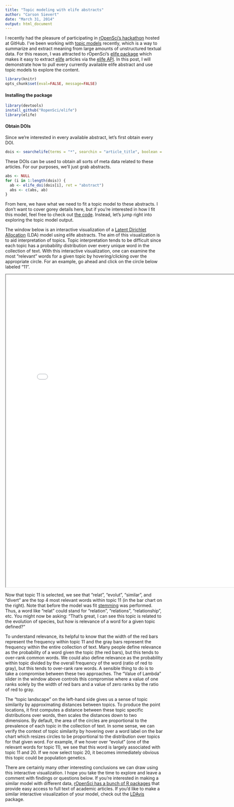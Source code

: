 ```yaml
---
title: "Topic modeling with elife abstracts"
author: "Carson Sievert"
date: "March 31, 2014"
output: html_document
---
```


I recently had the pleasure of participating in [rOpenSci's hackathon](https://github.com/ropensci/hackathon/) hosted at GitHub. I've been working with [topic models](http://en.wikipedia.org/wiki/Topic_model) recently, which is a way to summarize and extract meaning from large amounts of unstructured textual data. For this reason, I was attracted to rOpenSci's [elife package](https://github.com/ropensci/elife) which makes it easy to extract [elife](http://elife.elifesciences.org/) articles via the [elife API](http://dev.elifesciences.org/). In this post, I will demonstrate how to pull every currently available elife abstract and use topic models to explore the content.

```r
library(knitr)
opts_chunk$set(eval=FALSE, message=FALSE)
```

#### Installing the package

```r
library(devtools)
install_github("RopenSci/elife")
library(elife)
```

#### Obtain DOIs

Since we're interested in every available abstract, let's first obtain every DOI.

```r
dois <- searchelife(terms = "*", searchin = "article_title", boolean = "matches")
```

These DOIs can be used to obtain all sorts of meta data related to these articles. For our purposes, we'll just grab abstracts.

```r
abs <- NULL
for (i in 1:length(dois)) {
  ab <- elife_doi(dois[i], ret = "abstract")
  abs <- c(abs, ab)
}
```

From here, we have what we need to fit a topic model to these abstracts. I don't want to cover gorey details here, but if you're interested in how I fit this model, feel free to check out [the code](). Instead, let's jump right into exploring the topic model output.

The window below is an interactive visualization of a [Latent Dirichlet Allocation](http://en.wikipedia.org/wiki/Latent_Dirichlet_allocation) (LDA) model using elife abstracts. The aim of this visualization is to aid interpretation of topics. Topic interpretation tends to be difficult since each topic has a probability distribution over every unique word in the collection of text. With this interactive visualization, one can examine the most "relevant" words for a given topic by hovering/clicking over the appropriate circle. For an example, go ahead and click on the circle below labeled "11". 

<iframe src="coming soon" width="800" height = "1000"></iframe>

Now that topic 11 is selected, we see that "relat", "evolut", "similar", and "divert" are the top 4 most relevant words within topic 11 (in the bar chart on the right). Note that before the model was fit [stemming](http://en.wikipedia.org/wiki/Stemming) was performed. Thus, a word like "relat" could stand for "relation", "relations", "relationship", etc. You might now be asking: "That's great, I can see this topic is related to the evolution of species, but how is relevance of a word for a given topic defined?" 

To understand relevance, its helpful to know that the width of the red bars represent the frequency within topic 11 and the gray bars represent the frequency within the entire collection of text. Many people define relevance as the probability of a word given the topic (the red bars), but this tends to over-rank common words. We could also define relevance as the probability within topic divided by the overall frequency of the word (ratio of red to gray), but this tends to over-rank rare words. A sensible thing to do is to take a compromise between these two approaches. The "Value of Lambda" slider in the window above controls this compromise where a value of one ranks solely by the width of red bars and a value of zero ranks by the ratio of red to gray.

The "topic landscape" on the left-hand side gives us a sense of topic similarity by approximating distances between topics. To produce the point locations, it first computes a distance between these topic specific distributions over words, then scales the distances down to two dimensions. By default, the area of the circles are proportional to the prevalence of each topic in the collection of text. In some sense, we can verify the context of topic similarity by hovering over a word label on the bar chart which resizes circles to be proportional to the distribution over topics for that given word. For example, if we hover over "evolut" (one of the relevant words for topic 11), we see that this word is largely associated with topic 11 and 20. If we now select topic 20, it becomes immediately obvious this topic could be population genetics.

There are certainly many other interesting conclusions we can draw using this interactive visualization. I hope you take the time to explore and leave a comment with findings or questions below. If you're interested in making a similar model with different data, [rOpenSci has a bunch of R packages](http://ropensci.org/packages/index.html) that provide easy access to full text of academic articles. If you'd like to make a similar interactive visualization of your model, check out the [LDAvis](https://github.com/cpsievert/LDAvis/) package.